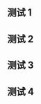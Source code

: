 {{Testcases notice}}

== 测试 1 ==
{{Testcase table
| title       = 勃朗特
| image       = Degas merc mar10 big.gif
| caption     = [[水手10號]]拍攝撞擊坑Brontë-Degas的影像。勃朗特（圖片上方）位於[[竇加隕坑]]北方
| coordinates = {{coord|38.4|N|127.1|W|globe:mercury_type:landmark|display=inline,title}}
| globe       = 水星
| diameter    = {{convert|68|km|abbr=on}}
| eponym      = [[勃朗特三姐妹]]與[[勃蘭威爾·勃朗特]]
}}

== 测试 2 ==
{{Testcase table
| title       = 紫式部撞擊坑
| image       = Murasaki and Hiroshige craters m10 aom 6 21.gif
| caption     = 水手10號拍攝的紫式部撞擊坑和[[廣重撞擊坑]]立體照片。左方影像在第二次飛掠時拍攝，右方影像攝於首次飛掠時。直徑 125 km 的紫式部撞擊坑在左方，而直徑 140 km 的廣重撞擊坑在右方
| globe       = 水星
| coordinates = {{coord|12|S|31|W|globe:mercury_type:landmark|display=inline,title}}
| diameter    = {{convert|132|km}}
| eponym      = [[紫式部]]
}}

== 测试 3 ==
{{Testcase table
| title       = 亚当斯撞击坑
| image       = Addams crater on Venus.jpg
| caption     = 来自于麦哲伦探测器拍摄的亚当斯撞击坑雷达地图
| globe       = 金星
| coordinates = {{coord|56.2|S|98.9|E|globe:venus_type:landmark|display=inline,title}}
| coordinates_footnotes = <ref name="gpn">{{gpn|60219|Addams}}</ref>
| diameter    = {{convert|87|km}}
| eponym      = [[劳拉·简·亚当斯]]
}}

== 测试 4 ==
{{Testcase table
| title       = 羅蒙諾索夫撞擊坑
| image       = MarsLomonosovCraterWinter.jpg
| image_size  = 260px
| caption     = [[火星全球探勘者號]]拍攝的羅蒙諾索夫撞擊坑
| globe       = 火星
| coordinates = {{coord|64.9|N|9.2|W|globe:mars_type:landmark|display=inline,title}}
| location    = [[北方大平原]]<br />[[北海區]]與[[阿基達利亞海區]]交界
| diameter    = {{convert|150|km}}
| depth       = {{convert|2.1|km}}
| eponym      = [[米哈伊尔·瓦西里耶维奇·罗蒙诺索夫]]
}}